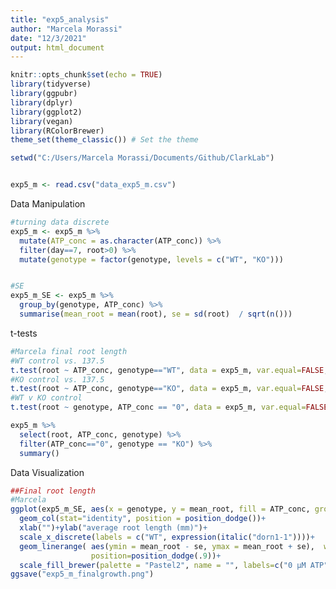 ```yaml
---
title: "exp5_analysis"
author: "Marcela Morassi"
date: "12/3/2021"
output: html_document
---
```


```r
knitr::opts_chunk$set(echo = TRUE)
library(tidyverse)
library(ggpubr)
library(dplyr)
library(ggplot2)
library(vegan)
library(RColorBrewer)
theme_set(theme_classic()) # Set the theme

setwd("C:/Users/Marcela Morassi/Documents/Github/ClarkLab")


exp5_m <- read.csv("data_exp5_m.csv")
```

Data Manipulation
```r
#turning data discrete
exp5_m <- exp5_m %>% 
  mutate(ATP_conc = as.character(ATP_conc)) %>% 
  filter(day==7, root>0) %>% 
  mutate(genotype = factor(genotype, levels = c("WT", "KO")))


#SE
exp5_m_SE <- exp5_m %>% 
  group_by(genotype, ATP_conc) %>% 
  summarise(mean_root = mean(root), se = sd(root)  / sqrt(n()))
```

t-tests
```r
#Marcela final root length
#WT control vs. 137.5
t.test(root ~ ATP_conc, genotype=="WT", data = exp5_m, var.equal=FALSE, conf.level=0.95)
#KO control vs. 137.5
t.test(root ~ ATP_conc, genotype=="KO", data = exp5_m, var.equal=FALSE, conf.level=0.95)
#WT v KO control
t.test(root ~ genotype, ATP_conc == "0", data = exp5_m, var.equal=FALSE, conf.level=0.95)

exp5_m %>% 
  select(root, ATP_conc, genotype) %>% 
  filter(ATP_conc=="0", genotype == "KO") %>% 
  summary()


```

Data Visualization
```r


##Final root length
#Marcela
ggplot(exp5_m_SE, aes(x = genotype, y = mean_root, fill = ATP_conc, group = factor (ATP_conc)), col=palette) +
  geom_col(stat="identity", position = position_dodge())+
  xlab("")+ylab("average root length (mm)")+
  scale_x_discrete(labels = c("WT", expression(italic("dorn1-1"))))+
  geom_linerange( aes(ymin = mean_root - se, ymax = mean_root + se),  width=.2,
                  position=position_dodge(.9))+
  scale_fill_brewer(palette = "Pastel2", name = "", labels=c("0 µM ATP", "137.5 µM ATP"))
ggsave("exp5_m_finalgrowth.png")
```



